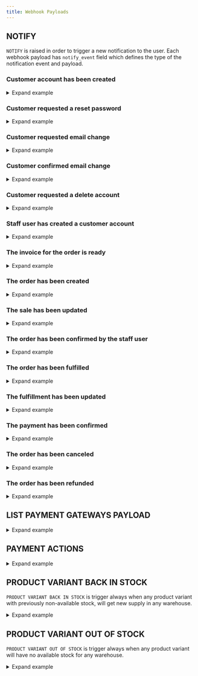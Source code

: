```yaml
---
title: Webhook Payloads
---
```


## NOTIFY

`NOTIFY` is raised in order to trigger a new notification to the user.
Each webhook payload has `notify_event` field which defines the type of the notification event and payload.

### Customer account has been created

<details><summary>Expand example</summary>

```json
{
  "notify_event": "account_confirmation",
  "payload": {
    "user": {
      "id": 68,
      "email": "test@example.com1",
      "first_name": "",
      "last_name": "",
      "is_staff": false,
      "is_active": false,
      "private_metadata": {},
      "metadata": {},
      "language_code": "en"
    },
    "recipient_email": "test@example.com1",
    "token": "ajcv09-f3f7880d4a5e33657fe12f9cc372a23f",
    "confirm_url": "https://dev.saleor.cloud/account-confirm?email=test%40example.com1&token=ajcv09-f3f7880d4a5e33657fe12f9cc372a23f",
    "domain": "example.com",
    "site_name": "Saleor e-commerce"
  }
}
```

</details>

### Customer requested a reset password

<details><summary>Expand example</summary>

```json
{
    "notify_event": "account_password_reset",
    "payload": {
      "user": {
        "id": 68,
        "email": "test@example.com1",
        "first_name": "",
        "last_name": "",
        "is_staff": false,
        "is_active": true,
        "private_metadata": {},
        "metadata": {},
        "language_code": "en"
      },
      "recipient_email": "test@example.com1",
      "token": "ajcvfp-cc31f7d6e10c8553c3fe923876d0451f",
      "reset_url": "https://dev.saleor.cloud/reset-password?email=test%40example.com1&token=ajcvfp-cc31f7d6e10c8553c3fe923876d0451f",
      "domain": "example.com",
      "site_name": "Saleor e-commerce"
    }
  }
```
</details>

### Customer requested email change

<details><summary>Expand example</summary>

```json
{
    "notify_event": "account_change_email_request",
    "payload": {
      "user": {
        "id": 68,
        "email": "test@example.com1",
        "first_name": "",
        "last_name": "",
        "is_staff": false,
        "is_active": false,
        "private_metadata": {},
        "metadata": {},
        "language_code": "en"
      },
      "old_email": "test@example.com1",
      "new_email":"new.email@example.com1",
      "recipient_email": "test@example.com1",
      "token": "ajcv09-f3f7880d4a5e33650fe12f9cc372a23f",
      "redirect_url": "https://dev.saleor.cloud/account-change?email=test%40example.com1&token=ajcv09-f3f7880d4a5e33650fe12f9cc372a23f",
      "domain": "example.com",
      "site_name": "Saleor e-commerce"
    }
  }
```

</details>

### Customer confirmed email change

<details><summary>Expand example</summary>

```json
{
    "notify_event": "account_change_email_confirm",
    "payload": {
      "user": {
        "id": 68,
        "email": "test@example.com1",
        "first_name": "",
        "last_name": "",
        "is_staff": false,
        "is_active": false,
        "private_metadata": {},
        "metadata": {},
        "language_code": "en"
      },
      "recipient_email": "test@example.com1",
      "domain": "example.com",
      "site_name": "Saleor e-commerce"
    }
  }
```


</details>

### Customer requested a delete account

<details><summary>Expand example</summary>

```json
{
    "notify_event": "account_delete",
    "payload": {
      "user": {
        "id": 67,
        "email": "maciej@saleor.io",
        "first_name": "",
        "last_name": "",
        "is_staff": true,
        "is_active": true,
        "private_metadata": {},
        "metadata": {},
        "language_code": "en"
      },
      "recipient_email": "admin@example.com",
      "token": "ajcvzr-47f32f211ae984939a5f7ce6daf928b2",
      "delete_url": "https://dev.saleor.cloud/logout?token=ajcvzr-47f32f211ae984939a5f7ce6daf928b2",
      "domain": "example.com",
      "site_name": "Saleor e-commerce"
    }
  }
```
</details>

### Staff user has created a customer account

<details><summary>Expand example</summary>

```json
{
    "notify_event": "account_set_customer_password",
    "payload": {
      "user": {
        "id": 71,
        "email": "new.customer@example.com",
        "first_name": "",
        "last_name": "",
        "is_staff": false,
        "is_active": true,
        "private_metadata": {},
        "metadata": {},
        "language_code": "en"
      },
      "token": "ajcx3t-6b86b0037b3d806728cfa1e2e455dcf1",
      "recipient_email": "new.customer@example.com",
      "password_set_url": "https://example.com/reset?email=new.customer%40example.com&token=ajcx3t-6b86b0037b3d806728cfa1e2e455dcf1",
      "domain": "example.com",
      "site_name": "Saleor e-commerce"
    }
  }
```

</details>

### The invoice for the order is ready

<details><summary>Expand example</summary>

```json
{
    "notify_event": "invoice_ready",
    "payload": {
      "invoice": {
        "id": 1,
        "number": "1/03/2021",
        "download_url": "https://example.com/media/invoices/invoice-1/03/2021-order-52-5d6f7e71-61b6-4af2-ba56-423d304717ac.pdf",
        "order_id": 52
      },
      "recipient_email": "user@example.com",
      "requester_user_id": 67,
      "domain": "example.com",
      "site_name": "Saleor e-commerce"
    }
  }
```

</details>

### The order has been created

<details><summary>Expand example</summary>

```json
{
  "notify_event": "order_confirmation",
  "payload": {
    "order": {
      "id": 51,
      "number": 51,
      "private_metadata": {},
      "metadata": {},
      "status": "unconfirmed",
      "language_code": "en",
      "currency": "USD",
      "token": "f7080def-babf-4018-87cb-e701b6ccb93d",
      "total_net_amount": "240.82",
      "undiscounted_total_net_amount": "240.82",
      "total_gross_amount": "240.82",
      "undiscounted_total_gross_amount": "240.82",
      "display_gross_prices": true,
      "channel_slug": "default-channel",
      "created": "2021-03-11 16:56:59.121991+00:00",
      "shipping_price_net_amount": "91.22",
      "shipping_price_gross_amount": "91.22",
      "order_details_url": "",
      "email": "maciej@saleor.io",
      "subtotal_gross_amount": "149.60",
      "subtotal_net_amount": "149.60",
      "tax_amount": "0.00",
      "lines": [
        {
          "id": 124,
          "product": {
            "id": 72,
            "attributes": [
              {
                "assignment": {
                  "attribute": {
                    "slug": "flavor",
                    "name": "Flavor"
                  }
                },
                "values": [
                  {
                    "name": "Apple",
                    "value": "",
                    "slug": "apple",
                    "file_url": null
                  }
                ]
              },
              {
                "assignment": {
                  "attribute": {
                    "slug": "details",
                    "name": "Details"
                  }
                },
                "values": [
                  {
                    "name": "Apple juice details",
                    "value": "",
                    "slug": "72_2",
                    "file_url": null
                  }
                ]
              },
              {
                "assignment": {
                  "attribute": {
                    "slug": "product-type",
                    "name": "product-type"
                  }
                },
                "values": [
                  {
                    "name": "ABC",
                    "value": "",
                    "slug": "abc",
                    "file_url": null
                  }
                ]
              },
              {
                "assignment": {
                  "attribute": {
                    "slug": "related-products",
                    "name": "Related products"
                  }
                },
                "values": []
              }
            ],
            "weight": "1.0 kg",
            "first_image": {
              "original": {
                "60x60": "https://example.com/media/__sized__/products/saleordemoproduct_fd_juice_06-thumbnail-60x60.png",
                "540x540": "https://example.com/media/__sized__/products/saleordemoproduct_fd_juice_06-thumbnail-540x540.png",
                "255x255": "https://example.com/media/__sized__/products/saleordemoproduct_fd_juice_06-thumbnail-255x255.png",
                "510x510": "https://example.com/media/__sized__/products/saleordemoproduct_fd_juice_06-thumbnail-510x510.png",
                "120x120": "https://example.com/media/__sized__/products/saleordemoproduct_fd_juice_06-thumbnail-120x120.png",
                "1080x1080": "https://example.com/media/__sized__/products/saleordemoproduct_fd_juice_06-thumbnail-1080x1080.png"
              }
            },
            "images": [
              {
                "original": {
                  "60x60": "https://example.com/media/__sized__/products/saleordemoproduct_fd_juice_06-thumbnail-60x60.png",
                  "540x540": "https://example.com/media/__sized__/products/saleordemoproduct_fd_juice_06-thumbnail-540x540.png",
                  "255x255": "https://example.com/media/__sized__/products/saleordemoproduct_fd_juice_06-thumbnail-255x255.png",
                  "510x510": "https://example.com/media/__sized__/products/saleordemoproduct_fd_juice_06-thumbnail-510x510.png",
                  "120x120": "https://example.com/media/__sized__/products/saleordemoproduct_fd_juice_06-thumbnail-120x120.png",
                  "1080x1080": "https://example.com/media/__sized__/products/saleordemoproduct_fd_juice_06-thumbnail-1080x1080.png"
                }
              }
            ]
          },
          "product_name": "Apple Juice",
          "translated_product_name": "Apple Juice",
          "variant_name": "1l",
          "variant": {
            "id": 203,
            "weight": "1.0 kg",
            "first_image": {
              "original": {
                "60x60": "https://example.com/media/__sized__/products/saleordemoproduct_fd_juice_06-thumbnail-60x60.png",
                "540x540": "https://example.com/media/__sized__/products/saleordemoproduct_fd_juice_06-thumbnail-540x540.png",
                "255x255": "https://example.com/media/__sized__/products/saleordemoproduct_fd_juice_06-thumbnail-255x255.png",
                "510x510": "https://example.com/media/__sized__/products/saleordemoproduct_fd_juice_06-thumbnail-510x510.png",
                "120x120": "https://example.com/media/__sized__/products/saleordemoproduct_fd_juice_06-thumbnail-120x120.png",
                "1080x1080": "https://example.com/media/__sized__/products/saleordemoproduct_fd_juice_06-thumbnail-1080x1080.png"
              }
            },
            "images": [
              {
                "original": {
                  "60x60": "https://example.com/media/__sized__/products/saleordemoproduct_fd_juice_06-thumbnail-60x60.png",
                  "540x540": "https://example.com/media/__sized__/products/saleordemoproduct_fd_juice_06-thumbnail-540x540.png",
                  "255x255": "https://example.com/media/__sized__/products/saleordemoproduct_fd_juice_06-thumbnail-255x255.png",
                  "510x510": "https://example.com/media/__sized__/products/saleordemoproduct_fd_juice_06-thumbnail-510x510.png",
                  "120x120": "https://example.com/media/__sized__/products/saleordemoproduct_fd_juice_06-thumbnail-120x120.png",
                  "1080x1080": "https://example.com/media/__sized__/products/saleordemoproduct_fd_juice_06-thumbnail-1080x1080.png"
                }
              }
            ]
          },
          "translated_variant_name": "1l",
          "product_sku": "43226647",
          "quantity": 11,
          "quantity_fulfilled": 0,
          "currency": "USD",
          "unit_price_net_amount": "4.00",
          "unit_price_gross_amount": "4.00",
          "unit_tax_amount": "0.00",
          "total_gross_amount": "44.00",
          "total_net_amount": "44.00",
          "total_tax_amount": "0.00",
          "tax_rate": "0.0000",
          "is_shipping_required": true,
          "is_digital": false,
          "digital_url": "",
          "unit_discount_value": "0.00",
          "unit_discount_reason": null,
          "unit_discount_type": "fixed",
          "unit_discount_amount": "0.00"
        }
      ],
      "billing_address": {
        "first_name": "Maciej",
        "last_name": "KK",
        "company_name": "",
        "street_address_1": "Teczowa 7",
        "street_address_2": "",
        "city": "WROCLAW",
        "city_area": "",
        "postal_code": "53-601",
        "country": "PL",
        "country_area": "",
        "phone": ""
      },
      "shipping_address": {
        "first_name": "Maciej",
        "last_name": "KK",
        "company_name": "",
        "street_address_1": "Teczowa 7",
        "street_address_2": "",
        "city": "WROCLAW",
        "city_area": "",
        "postal_code": "53-601",
        "country": "PL",
        "country_area": "",
        "phone": ""
      },
      "shipping_method_name": "DB Schenker",
      "voucher_discount": null,
      "discounts": [],
      "discount_amount": 0
    },
    "recipient_email": "maciej@saleor.io",
    "domain": "example.com",
    "site_name": "Saleor e-commerce"
  }
}
```

</details>

### The sale has been updated 

<details><summary>Expand example</summary>

`SALE_CREATED` and `SALE_DELETED` payloads are identical.

```json
{
  "notify_event": "sale_updated",
  "payload": {
    "type": "Sale",
    "id": "U2FsZToxMw==",
    "categories_added": [],
    "categories_removed": [],
    "collections_added": ["UHXvJDSjzDoxMjI="],
    "collections_removed": [],
    "products_added": ["UHJvZHVjdDoxMjI=", "UHJvZHVjdDo3Mg==", "UHJvZHVjdDo3NA==", "UHJvZHVjdDo3OQ=="],
    "products_removed": ["UHJvZHVjdFZhcm=="]
    "variants_added": [],
    "variants_removed": []
  }
}
```

</details>

### The order has been confirmed by the staff user

<details><summary>Expand example</summary>

```json
{
  "notify_event": "order_confirmed",
  "payload": {
    "order": {
      "id": 51,
      "number": 51,
      "private_metadata": {},
      "metadata": {},
      "status": "unfulfilled",
      "language_code": "en",
      "currency": "USD",
      "token": "f7080def-babf-4018-87cb-e701b6ccb93d",
      "total_net_amount": "240.82",
      "undiscounted_total_net_amount": "240.82",
      "total_gross_amount": "240.82",
      "undiscounted_total_gross_amount": "240.82",
      "display_gross_prices": true,
      "channel_slug": "default-channel",
      "created": "2021-03-11 16:56:59.121991+00:00",
      "shipping_price_net_amount": "91.22",
      "shipping_price_gross_amount": "91.22",
      "order_details_url": "",
      "email": "maciej@saleor.io",
      "subtotal_gross_amount": "149.60",
      "subtotal_net_amount": "149.60",
      "tax_amount": "0.00",
      "lines": [
        {
          "id": 124,
          "product": {
            "id": 72,
            "attributes": [
              {
                "assignment": {
                  "attribute": {
                    "slug": "flavor",
                    "name": "Flavor"
                  }
                },
                "values": [
                  {
                    "name": "Apple",
                    "value": "",
                    "slug": "apple",
                    "file_url": null
                  }
                ]
              },
              {
                "assignment": {
                  "attribute": {
                    "slug": "details",
                    "name": "Details"
                  }
                },
                "values": [
                  {
                    "name": "Apple juice details",
                    "value": "",
                    "slug": "72_2",
                    "file_url": null
                  }
                ]
              },
              {
                "assignment": {
                  "attribute": {
                    "slug": "product-type",
                    "name": "product-type"
                  }
                },
                "values": [
                  {
                    "name": "ABC",
                    "value": "",
                    "slug": "abc",
                    "file_url": null
                  }
                ]
              },
              {
                "assignment": {
                  "attribute": {
                    "slug": "related-products",
                    "name": "Related products"
                  }
                },
                "values": []
              }
            ],
            "weight": "1.0 kg",
            "first_image": {
              "original": {
                "60x60": "https://example.com/media/__sized__/products/saleordemoproduct_fd_juice_06-thumbnail-60x60.png",
                "540x540": "https://example.com/media/__sized__/products/saleordemoproduct_fd_juice_06-thumbnail-540x540.png",
                "255x255": "https://example.com/media/__sized__/products/saleordemoproduct_fd_juice_06-thumbnail-255x255.png",
                "510x510": "https://example.com/media/__sized__/products/saleordemoproduct_fd_juice_06-thumbnail-510x510.png",
                "120x120": "https://example.com/media/__sized__/products/saleordemoproduct_fd_juice_06-thumbnail-120x120.png",
                "1080x1080": "https://example.com/media/__sized__/products/saleordemoproduct_fd_juice_06-thumbnail-1080x1080.png"
              }
            },
            "images": [
              {
                "original": {
                  "60x60": "https://example.com/media/__sized__/products/saleordemoproduct_fd_juice_06-thumbnail-60x60.png",
                  "540x540": "https://example.com/media/__sized__/products/saleordemoproduct_fd_juice_06-thumbnail-540x540.png",
                  "255x255": "https://example.com/media/__sized__/products/saleordemoproduct_fd_juice_06-thumbnail-255x255.png",
                  "510x510": "https://example.com/media/__sized__/products/saleordemoproduct_fd_juice_06-thumbnail-510x510.png",
                  "120x120": "https://example.com/media/__sized__/products/saleordemoproduct_fd_juice_06-thumbnail-120x120.png",
                  "1080x1080": "https://example.com/media/__sized__/products/saleordemoproduct_fd_juice_06-thumbnail-1080x1080.png"
                }
              }
            ]
          },
          "product_name": "Apple Juice",
          "translated_product_name": "Apple Juice",
          "variant_name": "1l",
          "variant": {
            "id": 203,
            "weight": "1.0 kg",
            "first_image": {
              "original": {
                "60x60": "https://example.com/media/__sized__/products/saleordemoproduct_fd_juice_06-thumbnail-60x60.png",
                "540x540": "https://example.com/media/__sized__/products/saleordemoproduct_fd_juice_06-thumbnail-540x540.png",
                "255x255": "https://example.com/media/__sized__/products/saleordemoproduct_fd_juice_06-thumbnail-255x255.png",
                "510x510": "https://example.com/media/__sized__/products/saleordemoproduct_fd_juice_06-thumbnail-510x510.png",
                "120x120": "https://example.com/media/__sized__/products/saleordemoproduct_fd_juice_06-thumbnail-120x120.png",
                "1080x1080": "https://example.com/media/__sized__/products/saleordemoproduct_fd_juice_06-thumbnail-1080x1080.png"
              }
            },
            "images": [
              {
                "original": {
                  "60x60": "https://example.com/media/__sized__/products/saleordemoproduct_fd_juice_06-thumbnail-60x60.png",
                  "540x540": "https://example.com/media/__sized__/products/saleordemoproduct_fd_juice_06-thumbnail-540x540.png",
                  "255x255": "https://example.com/media/__sized__/products/saleordemoproduct_fd_juice_06-thumbnail-255x255.png",
                  "510x510": "https://example.com/media/__sized__/products/saleordemoproduct_fd_juice_06-thumbnail-510x510.png",
                  "120x120": "https://example.com/media/__sized__/products/saleordemoproduct_fd_juice_06-thumbnail-120x120.png",
                  "1080x1080": "https://example.com/media/__sized__/products/saleordemoproduct_fd_juice_06-thumbnail-1080x1080.png"
                }
              }
            ]
          },
          "translated_variant_name": "1l",
          "product_sku": "43226647",
          "quantity": 11,
          "quantity_fulfilled": 0,
          "currency": "USD",
          "unit_price_net_amount": "4.00",
          "unit_price_gross_amount": "4.00",
          "unit_tax_amount": "0.00",
          "total_gross_amount": "44.00",
          "total_net_amount": "44.00",
          "total_tax_amount": "0.00",
          "tax_rate": "0.0000",
          "is_shipping_required": true,
          "is_digital": false,
          "digital_url": "",
          "unit_discount_value": "0.00",
          "unit_discount_reason": null,
          "unit_discount_type": "fixed",
          "unit_discount_amount": "0.00"
        }
      ],
      "billing_address": {
        "first_name": "Maciej",
        "last_name": "KK",
        "company_name": "",
        "street_address_1": "Teczowa 7",
        "street_address_2": "",
        "city": "WROCLAW",
        "city_area": "",
        "postal_code": "53-601",
        "country": "PL",
        "country_area": "",
        "phone": ""
      },
      "shipping_address": {
        "first_name": "Maciej",
        "last_name": "KK",
        "company_name": "",
        "street_address_1": "Teczowa 7",
        "street_address_2": "",
        "city": "WROCLAW",
        "city_area": "",
        "postal_code": "53-601",
        "country": "PL",
        "country_area": "",
        "phone": ""
      },
      "shipping_method_name": "DB Schenker",
      "voucher_discount": null,
      "discounts": [],
      "discount_amount": 0
    },
    "recipient_email": "maciej@saleor.io",
    "requester_user_id": 67,
    "domain": "example.com",
    "site_name": "Saleor e-commerce"
  }
}
```

</details>

### The order has been fulfilled

<details><summary>Expand example</summary>

```json
{
    "notify_event": "order_fulfillment_confirmation",
    "payload": {
      "order": {
        "id": 52,
        "number": 52,
        "private_metadata": {},
        "metadata": {},
        "status": "partially fulfilled",
        "language_code": "en",
        "currency": "USD",
        "token": "7b212dfe-c8df-4991-bd4f-f42e5135e04c",
        "total_net_amount": "55.18",
        "undiscounted_total_net_amount": "55.18",
        "total_gross_amount": "55.18",
        "undiscounted_total_gross_amount": "55.18",
        "display_gross_prices": true,
        "channel_slug": "default-channel",
        "created": "2021-03-11 16:57:47.697075+00:00",
        "shipping_price_net_amount": "33.58",
        "shipping_price_gross_amount": "33.58",
        "order_details_url": "",
        "email": "maciej@saleor.io",
        "subtotal_gross_amount": "21.60",
        "subtotal_net_amount": "21.60",
        "tax_amount": "0.000",
        "lines": [
          {
            "id": 126,
            "product": {
              "id": 72,
              "attributes": [
                {
                  "assignment": {
                    "attribute": {
                      "slug": "flavor",
                      "name": "Flavor"
                    }
                  },
                  "values": [
                    {
                      "name": "Apple",
                      "value": "",
                      "slug": "apple",
                      "file_url": null
                    }
                  ]
                },
                {
                  "assignment": {
                    "attribute": {
                      "slug": "details",
                      "name": "Details"
                    }
                  },
                  "values": [
                    {
                      "name": "Apple juice details",
                      "value": "",
                      "slug": "72_2",
                      "file_url": null
                    }
                  ]
                },
                {
                  "assignment": {
                    "attribute": {
                      "slug": "product-type",
                      "name": "product-type"
                    }
                  },
                  "values": [
                    {
                      "name": "ABC",
                      "value": "",
                      "slug": "abc",
                      "file_url": null
                    }
                  ]
                },
                {
                  "assignment": {
                    "attribute": {
                      "slug": "related-products",
                      "name": "Related products"
                    }
                  },
                  "values": []
                }
              ],
              "weight": "1.0 kg",
              "first_image": {
                "original": {
                  "60x60": "https://example.com/media/__sized__/products/saleordemoproduct_fd_juice_06-thumbnail-60x60.png",
                  "540x540": "https://example.com/media/__sized__/products/saleordemoproduct_fd_juice_06-thumbnail-540x540.png",
                  "255x255": "https://example.com/media/__sized__/products/saleordemoproduct_fd_juice_06-thumbnail-255x255.png",
                  "510x510": "https://example.com/media/__sized__/products/saleordemoproduct_fd_juice_06-thumbnail-510x510.png",
                  "120x120": "https://example.com/media/__sized__/products/saleordemoproduct_fd_juice_06-thumbnail-120x120.png",
                  "1080x1080": "https://example.com/media/__sized__/products/saleordemoproduct_fd_juice_06-thumbnail-1080x1080.png"
                }
              },
              "images": [
                {
                  "original": {
                    "60x60": "https://example.com/media/__sized__/products/saleordemoproduct_fd_juice_06-thumbnail-60x60.png",
                    "540x540": "https://example.com/media/__sized__/products/saleordemoproduct_fd_juice_06-thumbnail-540x540.png",
                    "255x255": "https://example.com/media/__sized__/products/saleordemoproduct_fd_juice_06-thumbnail-255x255.png",
                    "510x510": "https://example.com/media/__sized__/products/saleordemoproduct_fd_juice_06-thumbnail-510x510.png",
                    "120x120": "https://example.com/media/__sized__/products/saleordemoproduct_fd_juice_06-thumbnail-120x120.png",
                    "1080x1080": "https://example.com/media/__sized__/products/saleordemoproduct_fd_juice_06-thumbnail-1080x1080.png"
                  }
                }
              ]
            },
            "product_name": "Apple Juice",
            "translated_product_name": "Apple Juice",
            "variant_name": "1l",
            "variant": {
              "id": 203,
              "weight": "1.0 kg",
              "first_image": {
                "original": {
                  "60x60": "https://example.com/media/__sized__/products/saleordemoproduct_fd_juice_06-thumbnail-60x60.png",
                  "540x540": "https://example.com/media/__sized__/products/saleordemoproduct_fd_juice_06-thumbnail-540x540.png",
                  "255x255": "https://example.com/media/__sized__/products/saleordemoproduct_fd_juice_06-thumbnail-255x255.png",
                  "510x510": "https://example.com/media/__sized__/products/saleordemoproduct_fd_juice_06-thumbnail-510x510.png",
                  "120x120": "https://example.com/media/__sized__/products/saleordemoproduct_fd_juice_06-thumbnail-120x120.png",
                  "1080x1080": "https://example.com/media/__sized__/products/saleordemoproduct_fd_juice_06-thumbnail-1080x1080.png"
                }
              },
              "images": [
                {
                  "original": {
                    "60x60": "https://example.com/media/__sized__/products/saleordemoproduct_fd_juice_06-thumbnail-60x60.png",
                    "540x540": "https://example.com/media/__sized__/products/saleordemoproduct_fd_juice_06-thumbnail-540x540.png",
                    "255x255": "https://example.com/media/__sized__/products/saleordemoproduct_fd_juice_06-thumbnail-255x255.png",
                    "510x510": "https://example.com/media/__sized__/products/saleordemoproduct_fd_juice_06-thumbnail-510x510.png",
                    "120x120": "https://example.com/media/__sized__/products/saleordemoproduct_fd_juice_06-thumbnail-120x120.png",
                    "1080x1080": "https://example.com/media/__sized__/products/saleordemoproduct_fd_juice_06-thumbnail-1080x1080.png"
                  }
                }
              ]
            },
            "translated_variant_name": "1l",
            "product_sku": "43226647",
            "quantity": 2,
            "quantity_fulfilled": 1,
            "currency": "USD",
            "unit_price_net_amount": "4.00",
            "unit_price_gross_amount": "4.00",
            "unit_tax_amount": "0.00",
            "total_gross_amount": "8.00",
            "total_net_amount": "8.00",
            "total_tax_amount": "0.00",
            "tax_rate": "0.0000",
            "is_shipping_required": true,
            "is_digital": false,
            "digital_url": "",
            "unit_discount_value": "0.00",
            "unit_discount_reason": null,
            "unit_discount_type": "fixed",
            "unit_discount_amount": "0.00"
          },
        ],
        "billing_address": {
          "first_name": "Maciej",
          "last_name": "KK",
          "company_name": "",
          "street_address_1": "Teczowa 7",
          "street_address_2": "",
          "city": "WROCLAW",
          "city_area": "",
          "postal_code": "53-601",
          "country": "PL",
          "country_area": "",
          "phone": ""
        },
        "shipping_address": {
          "first_name": "Maciej",
          "last_name": "KK",
          "company_name": "",
          "street_address_1": "Teczowa 7",
          "street_address_2": "",
          "city": "WROCLAW",
          "city_area": "",
          "postal_code": "53-601",
          "country": "PL",
          "country_area": "",
          "phone": ""
        },
        "shipping_method_name": "DHL",
        "voucher_discount": null,
        "discounts": [],
        "discount_amount": 0
      },
      "fulfillment": {
        "tracking_number": "",
        "is_tracking_number_url": false
      },
      "physical_lines": [
        {
          "id": 52,
          "order_line": {
            "id": 126,
            "product": {
              "id": 72,
              "attributes": [
                {
                  "assignment": {
                    "attribute": {
                      "slug": "flavor",
                      "name": "Flavor"
                    }
                  },
                  "values": [
                    {
                      "name": "Apple",
                      "value": "",
                      "slug": "apple",
                      "file_url": null
                    }
                  ]
                },
                {
                  "assignment": {
                    "attribute": {
                      "slug": "details",
                      "name": "Details"
                    }
                  },
                  "values": [
                    {
                      "name": "Apple juice details",
                      "value": "",
                      "slug": "72_2",
                      "file_url": null
                    }
                  ]
                },
                {
                  "assignment": {
                    "attribute": {
                      "slug": "product-type",
                      "name": "product-type"
                    }
                  },
                  "values": [
                    {
                      "name": "ABC",
                      "value": "",
                      "slug": "abc",
                      "file_url": null
                    }
                  ]
                },
                {
                  "assignment": {
                    "attribute": {
                      "slug": "related-products",
                      "name": "Related products"
                    }
                  },
                  "values": []
                }
              ],
              "weight": "1.0 kg",
              "first_image": {
                "original": {
                  "60x60": "https://example.com/media/__sized__/products/saleordemoproduct_fd_juice_06-thumbnail-60x60.png",
                  "540x540": "https://example.com/media/__sized__/products/saleordemoproduct_fd_juice_06-thumbnail-540x540.png",
                  "255x255": "https://example.com/media/__sized__/products/saleordemoproduct_fd_juice_06-thumbnail-255x255.png",
                  "510x510": "https://example.com/media/__sized__/products/saleordemoproduct_fd_juice_06-thumbnail-510x510.png",
                  "120x120": "https://example.com/media/__sized__/products/saleordemoproduct_fd_juice_06-thumbnail-120x120.png",
                  "1080x1080": "https://example.com/media/__sized__/products/saleordemoproduct_fd_juice_06-thumbnail-1080x1080.png"
                }
              },
              "images": [
                {
                  "original": {
                    "60x60": "https://example.com/media/__sized__/products/saleordemoproduct_fd_juice_06-thumbnail-60x60.png",
                    "540x540": "https://example.com/media/__sized__/products/saleordemoproduct_fd_juice_06-thumbnail-540x540.png",
                    "255x255": "https://example.com/media/__sized__/products/saleordemoproduct_fd_juice_06-thumbnail-255x255.png",
                    "510x510": "https://example.com/media/__sized__/products/saleordemoproduct_fd_juice_06-thumbnail-510x510.png",
                    "120x120": "https://example.com/media/__sized__/products/saleordemoproduct_fd_juice_06-thumbnail-120x120.png",
                    "1080x1080": "https://example.com/media/__sized__/products/saleordemoproduct_fd_juice_06-thumbnail-1080x1080.png"
                  }
                }
              ]
            },
            "product_name": "Apple Juice",
            "translated_product_name": "Apple Juice",
            "variant_name": "1l",
            "variant": {
              "id": 203,
              "weight": "1.0 kg",
              "first_image": {
                "original": {
                  "60x60": "https://example.com/media/__sized__/products/saleordemoproduct_fd_juice_06-thumbnail-60x60.png",
                  "540x540": "https://example.com/media/__sized__/products/saleordemoproduct_fd_juice_06-thumbnail-540x540.png",
                  "255x255": "https://example.com/media/__sized__/products/saleordemoproduct_fd_juice_06-thumbnail-255x255.png",
                  "510x510": "https://example.com/media/__sized__/products/saleordemoproduct_fd_juice_06-thumbnail-510x510.png",
                  "120x120": "https://example.com/media/__sized__/products/saleordemoproduct_fd_juice_06-thumbnail-120x120.png",
                  "1080x1080": "https://example.com/media/__sized__/products/saleordemoproduct_fd_juice_06-thumbnail-1080x1080.png"
                }
              },
              "images": [
                {
                  "original": {
                    "60x60": "https://example.com/media/__sized__/products/saleordemoproduct_fd_juice_06-thumbnail-60x60.png",
                    "540x540": "https://example.com/media/__sized__/products/saleordemoproduct_fd_juice_06-thumbnail-540x540.png",
                    "255x255": "https://example.com/media/__sized__/products/saleordemoproduct_fd_juice_06-thumbnail-255x255.png",
                    "510x510": "https://example.com/media/__sized__/products/saleordemoproduct_fd_juice_06-thumbnail-510x510.png",
                    "120x120": "https://example.com/media/__sized__/products/saleordemoproduct_fd_juice_06-thumbnail-120x120.png",
                    "1080x1080": "https://example.com/media/__sized__/products/saleordemoproduct_fd_juice_06-thumbnail-1080x1080.png"
                  }
                }
              ]
            },
            "translated_variant_name": "1l",
            "product_sku": "43226647",
            "quantity": 2,
            "quantity_fulfilled": 1,
            "currency": "USD",
            "unit_price_net_amount": "4.00",
            "unit_price_gross_amount": "4.00",
            "unit_tax_amount": "0.00",
            "total_gross_amount": "8.00",
            "total_net_amount": "8.00",
            "total_tax_amount": "0.00",
            "tax_rate": "0.0000",
            "is_shipping_required": true,
            "is_digital": false,
            "digital_url": "",
            "unit_discount_value": "0.00",
            "unit_discount_reason": null,
            "unit_discount_type": "fixed",
            "unit_discount_amount": "0.00"
          },
          "quantity": 1
        },
      ],
      "digital_lines": [],
      "recipient_email": "maciej@saleor.io",
      "domain": "example.com",
      "site_name": "Saleor e-commerce",
      "requester_user_id": 67
    }
  }
```
</details>

### The fulfillment has been updated

<details><summary>Expand example</summary>

```json
{
    "notify_event": "order_fulfillment_update",
    "payload": {
      "order": {
        "id": 52,
        "number": 52,
        "private_metadata": {},
        "metadata": {},
        "status": "partially fulfilled",
        "language_code": "en",
        "currency": "USD",
        "token": "7b212dfe-c8df-4991-bd4f-f42e5135e04c",
        "total_net_amount": "55.18",
        "undiscounted_total_net_amount": "55.18",
        "total_gross_amount": "55.18",
        "undiscounted_total_gross_amount": "55.18",
        "display_gross_prices": true,
        "channel_slug": "default-channel",
        "created": "2021-03-11 16:57:47.697075+00:00",
        "shipping_price_net_amount": "33.58",
        "shipping_price_gross_amount": "33.58",
        "order_details_url": "",
        "email": "maciej@saleor.io",
        "subtotal_gross_amount": "21.60",
        "subtotal_net_amount": "21.60",
        "tax_amount": "0.00",
        "lines": [
          {
            "id": 126,
            "product": {
              "id": 72,
              "attributes": [
                {
                  "assignment": {
                    "attribute": {
                      "slug": "flavor",
                      "name": "Flavor"
                    }
                  },
                  "values": [
                    {
                      "name": "Apple",
                      "value": "",
                      "slug": "apple",
                      "file_url": null
                    }
                  ]
                },
                {
                  "assignment": {
                    "attribute": {
                      "slug": "details",
                      "name": "Details"
                    }
                  },
                  "values": [
                    {
                      "name": "Apple juice details",
                      "value": "",
                      "slug": "72_2",
                      "file_url": null
                    }
                  ]
                },
                {
                  "assignment": {
                    "attribute": {
                      "slug": "product-type",
                      "name": "product-type"
                    }
                  },
                  "values": [
                    {
                      "name": "ABC",
                      "value": "",
                      "slug": "abc",
                      "file_url": null
                    }
                  ]
                },
                {
                  "assignment": {
                    "attribute": {
                      "slug": "related-products",
                      "name": "Related products"
                    }
                  },
                  "values": []
                }
              ],
              "weight": "1.0 kg",
              "first_image": {
                "original": {
                  "60x60": "https://example.com/media/__sized__/products/saleordemoproduct_fd_juice_06-thumbnail-60x60.png",
                  "540x540": "https://example.com/media/__sized__/products/saleordemoproduct_fd_juice_06-thumbnail-540x540.png",
                  "255x255": "https://example.com/media/__sized__/products/saleordemoproduct_fd_juice_06-thumbnail-255x255.png",
                  "510x510": "https://example.com/media/__sized__/products/saleordemoproduct_fd_juice_06-thumbnail-510x510.png",
                  "120x120": "https://example.com/media/__sized__/products/saleordemoproduct_fd_juice_06-thumbnail-120x120.png",
                  "1080x1080": "https://example.com/media/__sized__/products/saleordemoproduct_fd_juice_06-thumbnail-1080x1080.png"
                }
              },
              "images": [
                {
                  "original": {
                    "60x60": "https://example.com/media/__sized__/products/saleordemoproduct_fd_juice_06-thumbnail-60x60.png",
                    "540x540": "https://example.com/media/__sized__/products/saleordemoproduct_fd_juice_06-thumbnail-540x540.png",
                    "255x255": "https://example.com/media/__sized__/products/saleordemoproduct_fd_juice_06-thumbnail-255x255.png",
                    "510x510": "https://example.com/media/__sized__/products/saleordemoproduct_fd_juice_06-thumbnail-510x510.png",
                    "120x120": "https://example.com/media/__sized__/products/saleordemoproduct_fd_juice_06-thumbnail-120x120.png",
                    "1080x1080": "https://example.com/media/__sized__/products/saleordemoproduct_fd_juice_06-thumbnail-1080x1080.png"
                  }
                }
              ]
            },
            "product_name": "Apple Juice",
            "translated_product_name": "Apple Juice",
            "variant_name": "1l",
            "variant": {
              "id": 203,
              "weight": "1.0 kg",
              "first_image": {
                "original": {
                  "60x60": "https://example.com/media/__sized__/products/saleordemoproduct_fd_juice_06-thumbnail-60x60.png",
                  "540x540": "https://example.com/media/__sized__/products/saleordemoproduct_fd_juice_06-thumbnail-540x540.png",
                  "255x255": "https://example.com/media/__sized__/products/saleordemoproduct_fd_juice_06-thumbnail-255x255.png",
                  "510x510": "https://example.com/media/__sized__/products/saleordemoproduct_fd_juice_06-thumbnail-510x510.png",
                  "120x120": "https://example.com/media/__sized__/products/saleordemoproduct_fd_juice_06-thumbnail-120x120.png",
                  "1080x1080": "https://example.com/media/__sized__/products/saleordemoproduct_fd_juice_06-thumbnail-1080x1080.png"
                }
              },
              "images": [
                {
                  "original": {
                    "60x60": "https://example.com/media/__sized__/products/saleordemoproduct_fd_juice_06-thumbnail-60x60.png",
                    "540x540": "https://example.com/media/__sized__/products/saleordemoproduct_fd_juice_06-thumbnail-540x540.png",
                    "255x255": "https://example.com/media/__sized__/products/saleordemoproduct_fd_juice_06-thumbnail-255x255.png",
                    "510x510": "https://example.com/media/__sized__/products/saleordemoproduct_fd_juice_06-thumbnail-510x510.png",
                    "120x120": "https://example.com/media/__sized__/products/saleordemoproduct_fd_juice_06-thumbnail-120x120.png",
                    "1080x1080": "https://example.com/media/__sized__/products/saleordemoproduct_fd_juice_06-thumbnail-1080x1080.png"
                  }
                }
              ]
            },
            "translated_variant_name": "1l",
            "product_sku": "43226647",
            "quantity": 2,
            "quantity_fulfilled": 1,
            "currency": "USD",
            "unit_price_net_amount": "4.00",
            "unit_price_gross_amount": "4.00",
            "unit_tax_amount": "0.00",
            "total_gross_amount": "8.00",
            "total_net_amount": "8.00",
            "total_tax_amount": "0.00",
            "tax_rate": "0.0000",
            "is_shipping_required": true,
            "is_digital": false,
            "digital_url": "",
            "unit_discount_value": "0.00",
            "unit_discount_reason": null,
            "unit_discount_type": "fixed",
            "unit_discount_amount": "0.00"
          },
        ],
        "billing_address": {
          "first_name": "Maciej",
          "last_name": "KK",
          "company_name": "",
          "street_address_1": "Teczowa 7",
          "street_address_2": "",
          "city": "WROCLAW",
          "city_area": "",
          "postal_code": "53-601",
          "country": "PL",
          "country_area": "",
          "phone": ""
        },
        "shipping_address": {
          "first_name": "Maciej",
          "last_name": "KK",
          "company_name": "",
          "street_address_1": "Teczowa 7",
          "street_address_2": "",
          "city": "WROCLAW",
          "city_area": "",
          "postal_code": "53-601",
          "country": "PL",
          "country_area": "",
          "phone": ""
        },
        "shipping_method_name": "DHL",
        "voucher_discount": null,
        "discounts": [],
        "discount_amount": 0
      },
      "fulfillment": {
        "tracking_number": "http://127.0.0.1:8000/tracking-url",
        "is_tracking_number_url": true
      },
      "physical_lines": [
        {
          "id": 52,
          "order_line": {
            "id": 126,
            "product": {
              "id": 72,
              "attributes": [
                {
                  "assignment": {
                    "attribute": {
                      "slug": "flavor",
                      "name": "Flavor"
                    }
                  },
                  "values": [
                    {
                      "name": "Apple",
                      "value": "",
                      "slug": "apple",
                      "file_url": null
                    }
                  ]
                },
                {
                  "assignment": {
                    "attribute": {
                      "slug": "details",
                      "name": "Details"
                    }
                  },
                  "values": [
                    {
                      "name": "Apple juice details",
                      "value": "",
                      "slug": "72_2",
                      "file_url": null
                    }
                  ]
                },
                {
                  "assignment": {
                    "attribute": {
                      "slug": "product-type",
                      "name": "product-type"
                    }
                  },
                  "values": [
                    {
                      "name": "ABC",
                      "value": "",
                      "slug": "abc",
                      "file_url": null
                    }
                  ]
                },
                {
                  "assignment": {
                    "attribute": {
                      "slug": "related-products",
                      "name": "Related products"
                    }
                  },
                  "values": []
                }
              ],
              "weight": "1.0 kg",
              "first_image": {
                "original": {
                  "60x60": "https://example.com/media/__sized__/products/saleordemoproduct_fd_juice_06-thumbnail-60x60.png",
                  "540x540": "https://example.com/media/__sized__/products/saleordemoproduct_fd_juice_06-thumbnail-540x540.png",
                  "255x255": "https://example.com/media/__sized__/products/saleordemoproduct_fd_juice_06-thumbnail-255x255.png",
                  "510x510": "https://example.com/media/__sized__/products/saleordemoproduct_fd_juice_06-thumbnail-510x510.png",
                  "120x120": "https://example.com/media/__sized__/products/saleordemoproduct_fd_juice_06-thumbnail-120x120.png",
                  "1080x1080": "https://example.com/media/__sized__/products/saleordemoproduct_fd_juice_06-thumbnail-1080x1080.png"
                }
              },
              "images": [
                {
                  "original": {
                    "60x60": "https://example.com/media/__sized__/products/saleordemoproduct_fd_juice_06-thumbnail-60x60.png",
                    "540x540": "https://example.com/media/__sized__/products/saleordemoproduct_fd_juice_06-thumbnail-540x540.png",
                    "255x255": "https://example.com/media/__sized__/products/saleordemoproduct_fd_juice_06-thumbnail-255x255.png",
                    "510x510": "https://example.com/media/__sized__/products/saleordemoproduct_fd_juice_06-thumbnail-510x510.png",
                    "120x120": "https://example.com/media/__sized__/products/saleordemoproduct_fd_juice_06-thumbnail-120x120.png",
                    "1080x1080": "https://example.com/media/__sized__/products/saleordemoproduct_fd_juice_06-thumbnail-1080x1080.png"
                  }
                }
              ]
            },
            "product_name": "Apple Juice",
            "translated_product_name": "Apple Juice",
            "variant_name": "1l",
            "variant": {
              "id": 203,
              "weight": "1.0 kg",
              "first_image": {
                "original": {
                  "60x60": "https://example.com/media/__sized__/products/saleordemoproduct_fd_juice_06-thumbnail-60x60.png",
                  "540x540": "https://example.com/media/__sized__/products/saleordemoproduct_fd_juice_06-thumbnail-540x540.png",
                  "255x255": "https://example.com/media/__sized__/products/saleordemoproduct_fd_juice_06-thumbnail-255x255.png",
                  "510x510": "https://example.com/media/__sized__/products/saleordemoproduct_fd_juice_06-thumbnail-510x510.png",
                  "120x120": "https://example.com/media/__sized__/products/saleordemoproduct_fd_juice_06-thumbnail-120x120.png",
                  "1080x1080": "https://example.com/media/__sized__/products/saleordemoproduct_fd_juice_06-thumbnail-1080x1080.png"
                }
              },
              "images": [
                {
                  "original": {
                    "60x60": "https://example.com/media/__sized__/products/saleordemoproduct_fd_juice_06-thumbnail-60x60.png",
                    "540x540": "https://example.com/media/__sized__/products/saleordemoproduct_fd_juice_06-thumbnail-540x540.png",
                    "255x255": "https://example.com/media/__sized__/products/saleordemoproduct_fd_juice_06-thumbnail-255x255.png",
                    "510x510": "https://example.com/media/__sized__/products/saleordemoproduct_fd_juice_06-thumbnail-510x510.png",
                    "120x120": "https://example.com/media/__sized__/products/saleordemoproduct_fd_juice_06-thumbnail-120x120.png",
                    "1080x1080": "https://example.com/media/__sized__/products/saleordemoproduct_fd_juice_06-thumbnail-1080x1080.png"
                  }
                }
              ]
            },
            "translated_variant_name": "1l",
            "product_sku": "43226647",
            "quantity": 2,
            "quantity_fulfilled": 1,
            "currency": "USD",
            "unit_price_net_amount": "4.00",
            "unit_price_gross_amount": "4.00",
            "unit_tax_amount": "0.00",
            "total_gross_amount": "8.00",
            "total_net_amount": "8.00",
            "total_tax_amount": "0.00",
            "tax_rate": "0.0000",
            "is_shipping_required": true,
            "is_digital": false,
            "digital_url": "",
            "unit_discount_value": "0.00",
            "unit_discount_reason": null,
            "unit_discount_type": "fixed",
            "unit_discount_amount": "0.00"
          },
          "quantity": 1
        },
      ],
      "digital_lines": [],
      "recipient_email": "maciej@saleor.io",
      "domain": "example.com",
      "site_name": "Saleor e-commerce"
    }
  }
```

</details>

### The payment has been confirmed

<details><summary>Expand example</summary>

```json
{
  "notify_event": "order_payment_confirmation",
  "payload": {
    "order": {
      "id": 51,
      "number": 51,
      "private_metadata": {},
      "metadata": {},
      "status": "unconfirmed",
      "language_code": "en",
      "currency": "USD",
      "token": "f7080def-babf-4018-87cb-e701b6ccb93d",
      "total_net_amount": "240.82",
      "undiscounted_total_net_amount": "240.82",
      "total_gross_amount": "240.82",
      "undiscounted_total_gross_amount": "240.82",
      "display_gross_prices": true,
      "channel_slug": "default-channel",
      "created": "2021-03-11 16:56:59.121991+00:00",
      "shipping_price_net_amount": "91.22",
      "shipping_price_gross_amount": "91.22",
      "order_details_url": "",
      "email": "maciej@saleor.io",
      "subtotal_gross_amount": "149.60",
      "subtotal_net_amount": "149.60",
      "tax_amount": "0.00",
      "lines": [
        {
          "id": 123,
          "product": {
            "id": 72,
            "attributes": [
              {
                "assignment": {
                  "attribute": {
                    "slug": "flavor",
                    "name": "Flavor"
                  }
                },
                "values": [
                  {
                    "name": "Apple",
                    "value": "",
                    "slug": "apple",
                    "file_url": null
                  }
                ]
              },
              {
                "assignment": {
                  "attribute": {
                    "slug": "details",
                    "name": "Details"
                  }
                },
                "values": [
                  {
                    "name": "Apple juice details",
                    "value": "",
                    "slug": "72_2",
                    "file_url": null
                  }
                ]
              },
              {
                "assignment": {
                  "attribute": {
                    "slug": "product-type",
                    "name": "product-type"
                  }
                },
                "values": [
                  {
                    "name": "ABC",
                    "value": "",
                    "slug": "abc",
                    "file_url": null
                  }
                ]
              },
              {
                "assignment": {
                  "attribute": {
                    "slug": "related-products",
                    "name": "Related products"
                  }
                },
                "values": []
              }
            ],
            "weight": "1.0 kg",
            "first_image": {
              "original": {
                "60x60": "https://example.com/media/__sized__/products/saleordemoproduct_fd_juice_06-thumbnail-60x60.png",
                "540x540": "https://example.com/media/__sized__/products/saleordemoproduct_fd_juice_06-thumbnail-540x540.png",
                "255x255": "https://example.com/media/__sized__/products/saleordemoproduct_fd_juice_06-thumbnail-255x255.png",
                "510x510": "https://example.com/media/__sized__/products/saleordemoproduct_fd_juice_06-thumbnail-510x510.png",
                "120x120": "https://example.com/media/__sized__/products/saleordemoproduct_fd_juice_06-thumbnail-120x120.png",
                "1080x1080": "https://example.com/media/__sized__/products/saleordemoproduct_fd_juice_06-thumbnail-1080x1080.png"
              }
            },
            "images": [
              {
                "original": {
                  "60x60": "https://example.com/media/__sized__/products/saleordemoproduct_fd_juice_06-thumbnail-60x60.png",
                  "540x540": "https://example.com/media/__sized__/products/saleordemoproduct_fd_juice_06-thumbnail-540x540.png",
                  "255x255": "https://example.com/media/__sized__/products/saleordemoproduct_fd_juice_06-thumbnail-255x255.png",
                  "510x510": "https://example.com/media/__sized__/products/saleordemoproduct_fd_juice_06-thumbnail-510x510.png",
                  "120x120": "https://example.com/media/__sized__/products/saleordemoproduct_fd_juice_06-thumbnail-120x120.png",
                  "1080x1080": "https://example.com/media/__sized__/products/saleordemoproduct_fd_juice_06-thumbnail-1080x1080.png"
                }
              }
            ]
          },
          "product_name": "Apple Juice",
          "translated_product_name": "Apple Juice",
          "variant_name": "500ml",
          "variant": {
            "id": 202,
            "weight": "1.0 kg",
            "first_image": {
              "original": {
                "60x60": "https://example.com/media/__sized__/products/saleordemoproduct_fd_juice_06-thumbnail-60x60.png",
                "540x540": "https://example.com/media/__sized__/products/saleordemoproduct_fd_juice_06-thumbnail-540x540.png",
                "255x255": "https://example.com/media/__sized__/products/saleordemoproduct_fd_juice_06-thumbnail-255x255.png",
                "510x510": "https://example.com/media/__sized__/products/saleordemoproduct_fd_juice_06-thumbnail-510x510.png",
                "120x120": "https://example.com/media/__sized__/products/saleordemoproduct_fd_juice_06-thumbnail-120x120.png",
                "1080x1080": "https://example.com/media/__sized__/products/saleordemoproduct_fd_juice_06-thumbnail-1080x1080.png"
              }
            },
            "images": [
              {
                "original": {
                  "60x60": "https://example.com/media/__sized__/products/saleordemoproduct_fd_juice_06-thumbnail-60x60.png",
                  "540x540": "https://example.com/media/__sized__/products/saleordemoproduct_fd_juice_06-thumbnail-540x540.png",
                  "255x255": "https://example.com/media/__sized__/products/saleordemoproduct_fd_juice_06-thumbnail-255x255.png",
                  "510x510": "https://example.com/media/__sized__/products/saleordemoproduct_fd_juice_06-thumbnail-510x510.png",
                  "120x120": "https://example.com/media/__sized__/products/saleordemoproduct_fd_juice_06-thumbnail-120x120.png",
                  "1080x1080": "https://example.com/media/__sized__/products/saleordemoproduct_fd_juice_06-thumbnail-1080x1080.png"
                }
              }
            ]
          },
          "translated_variant_name": "500ml",
          "product_sku": "93855755",
          "quantity": 11,
          "quantity_fulfilled": 0,
          "currency": "USD",
          "unit_price_net_amount": "4.00",
          "unit_price_gross_amount": "4.00",
          "unit_tax_amount": "0.00",
          "total_gross_amount": "44.00",
          "total_net_amount": "44.00",
          "total_tax_amount": "0.00",
          "tax_rate": "0.0000",
          "is_shipping_required": true,
          "is_digital": false,
          "digital_url": "",
          "unit_discount_value": "0.00",
          "unit_discount_reason": null,
          "unit_discount_type": "fixed",
          "unit_discount_amount": "0.00"
        },
      ],
      "billing_address": {
        "first_name": "Maciej",
        "last_name": "KK",
        "company_name": "",
        "street_address_1": "Teczowa 7",
        "street_address_2": "",
        "city": "WROCLAW",
        "city_area": "",
        "postal_code": "53-601",
        "country": "PL",
        "country_area": "",
        "phone": ""
      },
      "shipping_address": {
        "first_name": "Maciej",
        "last_name": "KK",
        "company_name": "",
        "street_address_1": "Teczowa 7",
        "street_address_2": "",
        "city": "WROCLAW",
        "city_area": "",
        "postal_code": "53-601",
        "country": "PL",
        "country_area": "",
        "phone": ""
      },
      "shipping_method_name": "DB Schenker",
      "voucher_discount": null,
      "discounts": [],
      "discount_amount": 0
    },
    "recipient_email": "maciej@saleor.io",
    "payment": {
      "created": "2021-03-11T16:56:57.028Z",
      "modified": "2021-03-11T16:56:59.100Z",
      "charge_status": "fully-charged",
      "total": "240.82",
      "captured_amount": "240.82",
      "currency": "USD"
    },
    "domain": "example.com",
    "site_name": "Saleor e-commerce"
  }
}
```

</details>

### The order has been canceled

<details><summary>Expand example</summary>

```json
{
    "notify_event": "order_canceled",
    "payload": {
      "requester_user_id": 67,
      "order": {
        "id": 53,
        "number": 53,
        "private_metadata": {},
        "metadata": {},
        "status": "canceled",
        "language_code": "en",
        "currency": "USD",
        "token": "2f330431-fef4-4454-bf93-bdbb831caf3e",
        "total_net_amount": "41.68",
        "undiscounted_total_net_amount": "41.68",
        "total_gross_amount": "41.68",
        "undiscounted_total_gross_amount": "41.68",
        "display_gross_prices": true,
        "channel_slug": "default-channel",
        "created": "2021-03-11 16:58:13.461513+00:00",
        "shipping_price_net_amount": "33.58",
        "shipping_price_gross_amount": "33.58",
        "order_details_url": "",
        "email": "maciej@saleor.io",
        "subtotal_gross_amount": "8.10",
        "subtotal_net_amount": "8.10",
        "tax_amount": "0.00",
        "lines": [
          {
            "id": 129,
            "product": {
              "id": 72,
              "attributes": [
                {
                  "assignment": {
                    "attribute": {
                      "slug": "flavor",
                      "name": "Flavor"
                    }
                  },
                  "values": [
                    {
                      "name": "Apple",
                      "value": "",
                      "slug": "apple",
                      "file_url": null
                    }
                  ]
                },
                {
                  "assignment": {
                    "attribute": {
                      "slug": "details",
                      "name": "Details"
                    }
                  },
                  "values": [
                    {
                      "name": "Apple juice details",
                      "value": "",
                      "slug": "72_2",
                      "file_url": null
                    }
                  ]
                },
                {
                  "assignment": {
                    "attribute": {
                      "slug": "product-type",
                      "name": "product-type"
                    }
                  },
                  "values": [
                    {
                      "name": "ABC",
                      "value": "",
                      "slug": "abc",
                      "file_url": null
                    }
                  ]
                },
                {
                  "assignment": {
                    "attribute": {
                      "slug": "related-products",
                      "name": "Related products"
                    }
                  },
                  "values": []
                }
              ],
              "weight": "1.0 kg",
              "first_image": {
                "original": {
                  "60x60": "https://example.com/media/__sized__/products/saleordemoproduct_fd_juice_06-thumbnail-60x60.png",
                  "540x540": "https://example.com/media/__sized__/products/saleordemoproduct_fd_juice_06-thumbnail-540x540.png",
                  "255x255": "https://example.com/media/__sized__/products/saleordemoproduct_fd_juice_06-thumbnail-255x255.png",
                  "510x510": "https://example.com/media/__sized__/products/saleordemoproduct_fd_juice_06-thumbnail-510x510.png",
                  "120x120": "https://example.com/media/__sized__/products/saleordemoproduct_fd_juice_06-thumbnail-120x120.png",
                  "1080x1080": "https://example.com/media/__sized__/products/saleordemoproduct_fd_juice_06-thumbnail-1080x1080.png"
                }
              },
              "images": [
                {
                  "original": {
                    "60x60": "https://example.com/media/__sized__/products/saleordemoproduct_fd_juice_06-thumbnail-60x60.png",
                    "540x540": "https://example.com/media/__sized__/products/saleordemoproduct_fd_juice_06-thumbnail-540x540.png",
                    "255x255": "https://example.com/media/__sized__/products/saleordemoproduct_fd_juice_06-thumbnail-255x255.png",
                    "510x510": "https://example.com/media/__sized__/products/saleordemoproduct_fd_juice_06-thumbnail-510x510.png",
                    "120x120": "https://example.com/media/__sized__/products/saleordemoproduct_fd_juice_06-thumbnail-120x120.png",
                    "1080x1080": "https://example.com/media/__sized__/products/saleordemoproduct_fd_juice_06-thumbnail-1080x1080.png"
                  }
                }
              ]
            },
            "product_name": "Apple Juice",
            "translated_product_name": "Apple Juice",
            "variant_name": "2l",
            "variant": {
              "id": 204,
              "weight": "2.0 kg",
              "first_image": {
                "original": {
                  "60x60": "https://example.com/media/__sized__/products/saleordemoproduct_fd_juice_06-thumbnail-60x60.png",
                  "540x540": "https://example.com/media/__sized__/products/saleordemoproduct_fd_juice_06-thumbnail-540x540.png",
                  "255x255": "https://example.com/media/__sized__/products/saleordemoproduct_fd_juice_06-thumbnail-255x255.png",
                  "510x510": "https://example.com/media/__sized__/products/saleordemoproduct_fd_juice_06-thumbnail-510x510.png",
                  "120x120": "https://example.com/media/__sized__/products/saleordemoproduct_fd_juice_06-thumbnail-120x120.png",
                  "1080x1080": "https://example.com/media/__sized__/products/saleordemoproduct_fd_juice_06-thumbnail-1080x1080.png"
                }
              },
              "images": [
                {
                  "original": {
                    "60x60": "https://example.com/media/__sized__/products/saleordemoproduct_fd_juice_06-thumbnail-60x60.png",
                    "540x540": "https://example.com/media/__sized__/products/saleordemoproduct_fd_juice_06-thumbnail-540x540.png",
                    "255x255": "https://example.com/media/__sized__/products/saleordemoproduct_fd_juice_06-thumbnail-255x255.png",
                    "510x510": "https://example.com/media/__sized__/products/saleordemoproduct_fd_juice_06-thumbnail-510x510.png",
                    "120x120": "https://example.com/media/__sized__/products/saleordemoproduct_fd_juice_06-thumbnail-120x120.png",
                    "1080x1080": "https://example.com/media/__sized__/products/saleordemoproduct_fd_juice_06-thumbnail-1080x1080.png"
                  }
                }
              ]
            },
            "translated_variant_name": "2l",
            "product_sku": "80884671",
            "quantity": 1,
            "quantity_fulfilled": 0,
            "currency": "USD",
            "unit_price_net_amount": "5.60",
            "unit_price_gross_amount": "5.60",
            "unit_tax_amount": "0.00",
            "total_gross_amount": "5.60",
            "total_net_amount": "5.60",
            "total_tax_amount": "0.00",
            "tax_rate": "0.0000",
            "is_shipping_required": true,
            "is_digital": false,
            "digital_url": "",
            "unit_discount_value": "0.000",
            "unit_discount_reason": null,
            "unit_discount_type": "fixed",
            "unit_discount_amount": "0.00"
          }
        ],
        "billing_address": {
          "first_name": "Maciej",
          "last_name": "KK",
          "company_name": "",
          "street_address_1": "Teczowa 7",
          "street_address_2": "",
          "city": "WROCLAW",
          "city_area": "",
          "postal_code": "53-601",
          "country": "PL",
          "country_area": "",
          "phone": ""
        },
        "shipping_address": {
          "first_name": "Maciej",
          "last_name": "KK",
          "company_name": "",
          "street_address_1": "Teczowa 7",
          "street_address_2": "",
          "city": "WROCLAW",
          "city_area": "",
          "postal_code": "53-601",
          "country": "PL",
          "country_area": "",
          "phone": ""
        },
        "shipping_method_name": "DHL",
        "voucher_discount": null,
        "discounts": [],
        "discount_amount": 0
      },
      "recipient_email": "maciej@saleor.io",
      "domain": "example.com",
      "site_name": "Saleor e-commerce"
    }
  }
```

</details>

### The order has been refunded

<details><summary>Expand example</summary>

```json
{
    "notify_event": "order_refund_confirmation",
    "payload": {
      "requester_user_id": 67,
      "order": {
        "id": 51,
        "number": 51,
        "private_metadata": {},
        "metadata": {},
        "status": "unfulfilled",
        "language_code": "en",
        "currency": "USD",
        "token": "f7080def-babf-4018-87cb-e701b6ccb93d",
        "total_net_amount": "240.82",
        "undiscounted_total_net_amount": "240.82",
        "total_gross_amount": "240.82",
        "undiscounted_total_gross_amount": "240.82",
        "display_gross_prices": true,
        "channel_slug": "default-channel",
        "created": "2021-03-11 16:56:59.121991+00:00",
        "shipping_price_net_amount": "91.22",
        "shipping_price_gross_amount": "91.22",
        "order_details_url": "",
        "email": "maciej@saleor.io",
        "subtotal_gross_amount": "149.60",
        "subtotal_net_amount": "149.60",
        "tax_amount": "0.00",
        "lines": [
          {
            "id": 123,
            "product": {
              "id": 72,
              "attributes": [
                {
                  "assignment": {
                    "attribute": {
                      "slug": "flavor",
                      "name": "Flavor"
                    }
                  },
                  "values": [
                    {
                      "name": "Apple",
                      "value": "",
                      "slug": "apple",
                      "file_url": null
                    }
                  ]
                },
                {
                  "assignment": {
                    "attribute": {
                      "slug": "details",
                      "name": "Details"
                    }
                  },
                  "values": [
                    {
                      "name": "Apple juice details",
                      "value": "",
                      "slug": "72_2",
                      "file_url": null
                    }
                  ]
                },
                {
                  "assignment": {
                    "attribute": {
                      "slug": "product-type",
                      "name": "product-type"
                    }
                  },
                  "values": [
                    {
                      "name": "ABC",
                      "value": "",
                      "slug": "abc",
                      "file_url": null
                    }
                  ]
                },
                {
                  "assignment": {
                    "attribute": {
                      "slug": "related-products",
                      "name": "Related products"
                    }
                  },
                  "values": []
                }
              ],
              "weight": "1.0 kg",
              "first_image": {
                "original": {
                  "60x60": "https://example.com/media/__sized__/products/saleordemoproduct_fd_juice_06-thumbnail-60x60.png",
                  "540x540": "https://example.com/media/__sized__/products/saleordemoproduct_fd_juice_06-thumbnail-540x540.png",
                  "255x255": "https://example.com/media/__sized__/products/saleordemoproduct_fd_juice_06-thumbnail-255x255.png",
                  "510x510": "https://example.com/media/__sized__/products/saleordemoproduct_fd_juice_06-thumbnail-510x510.png",
                  "120x120": "https://example.com/media/__sized__/products/saleordemoproduct_fd_juice_06-thumbnail-120x120.png",
                  "1080x1080": "https://example.com/media/__sized__/products/saleordemoproduct_fd_juice_06-thumbnail-1080x1080.png"
                }
              },
              "images": [
                {
                  "original": {
                    "60x60": "https://example.com/media/__sized__/products/saleordemoproduct_fd_juice_06-thumbnail-60x60.png",
                    "540x540": "https://example.com/media/__sized__/products/saleordemoproduct_fd_juice_06-thumbnail-540x540.png",
                    "255x255": "https://example.com/media/__sized__/products/saleordemoproduct_fd_juice_06-thumbnail-255x255.png",
                    "510x510": "https://example.com/media/__sized__/products/saleordemoproduct_fd_juice_06-thumbnail-510x510.png",
                    "120x120": "https://example.com/media/__sized__/products/saleordemoproduct_fd_juice_06-thumbnail-120x120.png",
                    "1080x1080": "https://example.com/media/__sized__/products/saleordemoproduct_fd_juice_06-thumbnail-1080x1080.png"
                  }
                }
              ]
            },
            "product_name": "Apple Juice",
            "translated_product_name": "Apple Juice",
            "variant_name": "500ml",
            "variant": {
              "id": 202,
              "weight": "1.0 kg",
              "first_image": {
                "original": {
                  "60x60": "https://example.com/media/__sized__/products/saleordemoproduct_fd_juice_06-thumbnail-60x60.png",
                  "540x540": "https://example.com/media/__sized__/products/saleordemoproduct_fd_juice_06-thumbnail-540x540.png",
                  "255x255": "https://example.com/media/__sized__/products/saleordemoproduct_fd_juice_06-thumbnail-255x255.png",
                  "510x510": "https://example.com/media/__sized__/products/saleordemoproduct_fd_juice_06-thumbnail-510x510.png",
                  "120x120": "https://example.com/media/__sized__/products/saleordemoproduct_fd_juice_06-thumbnail-120x120.png",
                  "1080x1080": "https://example.com/media/__sized__/products/saleordemoproduct_fd_juice_06-thumbnail-1080x1080.png"
                }
              },
              "images": [
                {
                  "original": {
                    "60x60": "https://example.com/media/__sized__/products/saleordemoproduct_fd_juice_06-thumbnail-60x60.png",
                    "540x540": "https://example.com/media/__sized__/products/saleordemoproduct_fd_juice_06-thumbnail-540x540.png",
                    "255x255": "https://example.com/media/__sized__/products/saleordemoproduct_fd_juice_06-thumbnail-255x255.png",
                    "510x510": "https://example.com/media/__sized__/products/saleordemoproduct_fd_juice_06-thumbnail-510x510.png",
                    "120x120": "https://example.com/media/__sized__/products/saleordemoproduct_fd_juice_06-thumbnail-120x120.png",
                    "1080x1080": "https://example.com/media/__sized__/products/saleordemoproduct_fd_juice_06-thumbnail-1080x1080.png"
                  }
                }
              ]
            },
            "translated_variant_name": "500ml",
            "product_sku": "93855755",
            "quantity": 11,
            "quantity_fulfilled": 0,
            "currency": "USD",
            "unit_price_net_amount": "4.00",
            "unit_price_gross_amount": "4.00",
            "unit_tax_amount": "0.00",
            "total_gross_amount": "44.00",
            "total_net_amount": "44.00",
            "total_tax_amount": "0.00",
            "tax_rate": "0.0000",
            "is_shipping_required": true,
            "is_digital": false,
            "digital_url": "",
            "unit_discount_value": "0.00",
            "unit_discount_reason": null,
            "unit_discount_type": "fixed",
            "unit_discount_amount": "0.00"
          },
        ],
        "billing_address": {
          "first_name": "Maciej",
          "last_name": "KK",
          "company_name": "",
          "street_address_1": "Teczowa 7",
          "street_address_2": "",
          "city": "WROCLAW",
          "city_area": "",
          "postal_code": "53-601",
          "country": "PL",
          "country_area": "",
          "phone": ""
        },
        "shipping_address": {
          "first_name": "Maciej",
          "last_name": "KK",
          "company_name": "",
          "street_address_1": "Teczowa 7",
          "street_address_2": "",
          "city": "WROCLAW",
          "city_area": "",
          "postal_code": "53-601",
          "country": "PL",
          "country_area": "",
          "phone": ""
        },
        "shipping_method_name": "DB Schenker",
        "voucher_discount": null,
        "discounts": [],
        "discount_amount": 0
      },
      "recipient_email": "maciej@saleor.io",
      "amount": "16.800",
      "currency": "USD",
      "domain": "example.com",
      "site_name": "Saleor e-commerce"
    }
  }
```

</details>

## LIST PAYMENT GATEWAYS PAYLOAD

<details><summary>Expand example</summary>

```json
{
   "checkout":[
      {
         "type":"Checkout",
         "token":"checkout-uuid-token",
         "user":null,
         "billing_address":{
            "type":"Address",
            "id":"QWRkcmVzczo4OQ==",
            "first_name":"John",
            "last_name":"Doe",
            "company_name":"",
            "street_address_1":"2000 Main Street",
            "street_address_2":"",
            "city":"Irvine",
            "city_area":"",
            "postal_code":"92614",
            "country":"US",
            "country_area":"CA",
            "phone":""
         },
         "shipping_address":{
            "type":"Address",
            "id":"QWRkcmVzczo4Nw==",
            "first_name":"John",
            "last_name":"Doe",
            "company_name":"",
            "street_address_1":"2000 Main Street",
            "street_address_2":"",
            "city":"Irvine",
            "city_area":"",
            "postal_code":"92614",
            "country":"US",
            "country_area":"CA",
            "phone":""
         },
         "shipping_method":null,
         "lines":[
            {
               "sku":"43226647",
               "quantity":1,
               "base_price":"5.00",
               "currency":"USD",
               "full_name":"Apple Juice (1l)",
               "product_name":"Apple Juice",
               "variant_name":"1l"
            }
         ],
         "private_metadata":{},
         "metadata":{},
         "created":"2021-03-31T12:57:09.605Z",
         "last_change":"2021-03-31T12:57:09.643Z",
         "email":"john.doe@example.com",
         "quantity":1,
         "currency":"USD",
         "discount_amount":"0.00",
         "discount_name":null
      }
   ],
   "currency":"USD"
}
```

</details>

## PAYMENT ACTIONS

<details><summary>Expand example</summary>

```json
{
   "amount":"29.260",
	 "gateway":"app:1:credit-card",
   "currency":"USD",
   "billing":{
      "first_name":"John",
      "last_name":"Doe",
      "company_name":"",
      "street_address_1":"2000 Main Street",
      "street_address_2":"",
      "city":"Irvine",
      "city_area":"",
      "postal_code":"92614",
      "country":"US",
      "country_area":"CA",
      "phone":""
   },
   "shipping":{
      "first_name":"John",
      "last_name":"Doe",
      "company_name":"",
      "street_address_1":"2000 Main Street",
      "street_address_2":"",
      "city":"Irvine",
      "city_area":"",
      "postal_code":"92614",
      "country":"US",
      "country_area":"CA",
      "phone":""
   },
   "payment_id":33,
   "graphql_payment_id":"UGF5bWVudDozMw==",
   "order_id":null,
   "customer_ip_address":"127.0.0.1",
   "customer_email":"john.doe@example.com",
   "token":"FULLY_CHARGED",
   "customer_id":null,
   "reuse_source":false,
	"payment_method":"credit-card",
   "data": {}
}
```
</details>

## PRODUCT VARIANT BACK IN STOCK

`PRODUCT VARIANT BACK IN STOCK` is trigger always when any product variant with previously non-available stock,
 will get new supply in any warehouse.

<details><summary>Expand example</summary>

```json
{
   "product_variant_id": "UHJvZHVjdFZhcmlhbnQ6MTk5NA==",
   "product_id": "UHJvZHVjdDo0NDY=",
   "warehouse_id": "V2FyZWhvdXNlOjEyMw==" ,
   "stock_id": "U3RvY2s6MTIz" ,
   "product_slug": "orange-juice-500-ml"
}

```
</details>


## PRODUCT VARIANT OUT OF STOCK

`PRODUCT VARIANT OUT OF STOCK` is trigger always when any product variant will have no available stock for any warehouse.

<details><summary>Expand example</summary>

```json
{
   "product_variant_id": "UHJvZHVjdFZhcmlhbnQ6MTk5NA==",
   "product_id": "UHJvZHVjdDo0NDY=",
   "warehouse_id": "V2FyZWhvdXNlOjEyMw==" ,
   "stock_id": "U3RvY2s6MTIz" ,
   "product_slug": "orange-juice-500-ml"
}

```
</details>